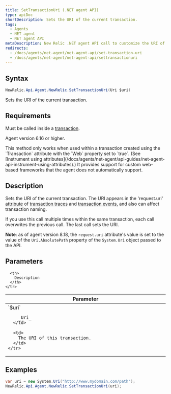 ```yaml
---
title: SetTransactionUri (.NET agent API)
type: apiDoc
shortDescription: Sets the URI of the current transaction.
tags:
  - Agents
  - NET agent
  - NET agent API
metaDescription: New Relic .NET agent API call to customize the URI of a transaction (use with attribute-based custom instrumentation).
redirects:
  - /docs/agents/net-agent/net-agent-api/set-transaction-uri
  - /docs/agents/net-agent/net-agent-api/settransactionuri
---
```


## Syntax

```cs
NewRelic.Api.Agent.NewRelic.SetTransactionUri(Uri $uri)
```

Sets the URI of the current transaction.

## Requirements

Must be called inside a [transaction](/docs/accounts-partnerships/education/getting-started-new-relic/glossary#transaction).

Agent version 6.16 or higher.

<Callout variant="important">
  This method only works when used within a transaction created using the `Transaction` attribute with the `Web` property set to `true`. (See [Instrument using attributes](/docs/agents/net-agent/api-guides/net-agent-api-instrument-using-attributes).) It provides support for custom web-based frameworks that the agent does not automatically support.
</Callout>

## Description

Sets the URI of the current transaction. The URI appears in the 'request.uri' [attribute](/docs/agents/net-agent/attributes/net-agent-attributes) of [transaction traces](/docs/apm/transactions/transaction-traces/transaction-traces) and [transaction events](/docs/using-new-relic/metrics/analyze-your-metrics/data-collection-metric-timeslice-event-data), and also can affect transaction naming.

If you use this call multiple times within the same transaction, each call overwrites the previous call. The last call sets the URI.

**Note**: as of agent version 8.18, the `request.uri` attribute's value is set to the value of the `Uri.AbsolutePath` property of the `System.Uri` object passed to the API.

## Parameters

<table>
  <thead>
    <tr>
      <th width="25%">
        Parameter
      </th>

      <th>
        Description
      </th>
    </tr>
  </thead>

  <tbody>
    <tr>
      <td>
        `$uri`

        _Uri_
      </td>

      <td>
        The URI of this transaction.
      </td>
    </tr>
  </tbody>
</table>

## Examples

```cs
var uri = new System.Uri("http://www.mydomain.com/path");
NewRelic.Api.Agent.NewRelic.SetTransactionUri(uri);
```
